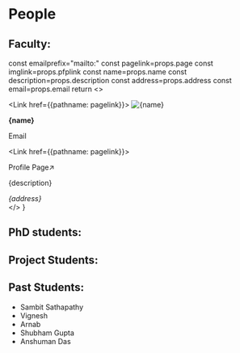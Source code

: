 
# People

## Faculty:

  const emailprefix="mailto:"
  const pagelink=props.page
  const imglink=props.pfplink
  const name=props.name
  const description=props.description
  const address=props.address
  const email=props.email
  return <>
        <div className="flex mb-4 w-full">
          <div className='p-4 w-1/2'>
            <Link href={{pathname: pagelink}}>
              <Image alt={name} src={imglink} width={1000} height={1000}/>
            </Link>
          </div>
          <div className="p-4 w-1/2">
            <p><b>{name}</b></p>
            <Link href={emailprefix.concat(email)}><p className="text-red-700 hover:text-red-400">Email</p></Link>
            <Link href={{pathname: pagelink}}><p className="text-red-700 hover:text-red-400">Profile Page↗️</p></Link>
            <p>{description}</p>
            <i className='text-sm'>{address}</i>
          </div>
        </div>
        </>
}


<Card 
name="Dr. Bhawna Gomber"
pfplink="/img/bhawna_square_cropped.jpg"
email="bhawna.gomber@cern.ch"
page="/people/bhawna"
address="104, CASEST, UoH"
description="Group Leader"
/>

## PhD students:


<Card 
name="Bisnupriya Sahu"
pfplink="/img/default_avatar.png"
email="bhawna.gomber@cern.ch"
address="102, CASEST, UoH"
description=""
/>
<Card 
name="Shriniketan Aacharya"
pfplink="/img/default_avatar.png"
email="bhawna.gomber@cern.ch"
address="102, CASEST, UoH"
description=""
/>
<Card 
name="Piyush Kumar"
pfplink="/img/default_avatar.png"
email="bhawna.gomber@cern.ch"
address="102, CASEST, UoH"
description=""
/>
<Card 
name="Himanshu maurya"
pfplink="/img/default_avatar.png"
email="bhawna.gomber@cern.ch"
address="102, CASEST, UoH"
description=""
/>

## Project Students:

<Card 
name="Prayag Yadav"
pfplink="/img/prayag.jpg"
email="19ipmp03@gmail.com"
page="https://www.prayagyadav.me"
description=""
/>

<Card 
name="Lakshmi Praharsha"
pfplink="/img/default_avatar.png"
email="bhawna.gomber@cern.ch"
description=""
/>

<Card 
name="Ananya Prakash"
pfplink="/img/default_avatar.png"
email="bhawna.gomber@cern.ch"
description=""
/>


## Past Students: 
  * Sambit Sathapathy
  * Vignesh
  * Arnab
  * Shubham Gupta
  * Anshuman Das

